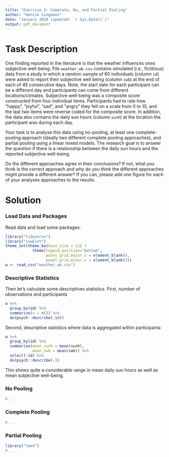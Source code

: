```yaml
---
title: "Exercise 2: Complete, No, and Partial Pooling"
author: "Henrik Singmann"
date: "January 2019 (updated: `r Sys.Date()`)"
output: pdf_document
---
```



# Task Description

One finding reported in the literature is that the weather influences ones subjective well-being. File `weather_wb.csv` contains simulated (i.e., fictitious) data from a study in which a random sample of 60 individuals (column `id`) were asked to report their subjective well being (column `swb`) at the end of each of 45 consecutive days. Note, the start date for each participant can be a different day and participants can come from different locations/climates. Subjective well-being was a composite score constructed from four individual items. Participants had to rate how "happy", "joyful", "sad", and "angry" they felt on a scale from 0 to 10, and the last two items were reverse coded for the composite score. In addition, the data also contains the daily sun hours (column `sunh`) at the location the participant was during each day.

Your task is to analyse this data using no-pooling, at least one complete-pooling approach (ideally two different complete pooling approaches), and partial pooling using a linear mixed models. The research goal is to answer the question if there is a relationship between the daily sun hours and the reported subjective well-being. 

Do the different approaches agree in their conclusions? If not, what you think is the correct approach and why do you think the different approaches might provide a different answer? If you can, please add one figure for each of your analyses approaches to the results.

# Solution

### Load Data and Packages

Read data and load some packages.

```r
library("tidyverse")
library("cowplot")
theme_set(theme_bw(base_size = 12) + 
            theme(legend.position="bottom", 
                  panel.grid.major.x = element_blank(),
                  panel.grid.minor.x = element_blank()))
w <- read_csv("weather_wb.csv")
```


### Descriptive Statistics

Then let's calculate some descriptives statistics. First, number of observations and participants

```r
w %>% 
  group_by(id) %>% 
  summarise(n = n()) %>% 
  do(psych::describe(.$n))
```

Second, descriptive statistics where data is aggregated within participants:

```r
w %>% 
  group_by(id) %>% 
  summarise(mean_sunh = mean(sunh),
            mean_swb = mean(swb)) %>% 
  select(-id) %>% 
  do(psych::describe(.))
```

This shows quite a considerable range in mean daily sun hours as well as mean subjective well-being.

### No Pooling


```r
# ...
```

### Complete Pooling 


```r
# ...
```

### Partial Pooling

```r
library("lme4")
# ...
```


